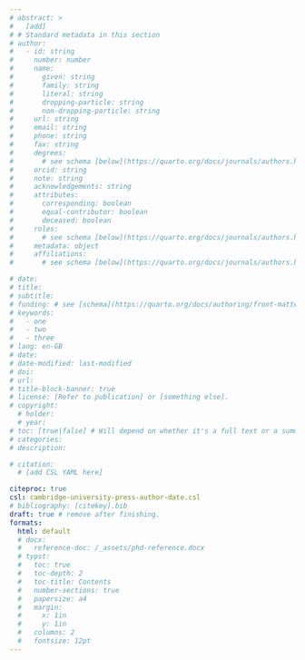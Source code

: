 ```yaml
---
# abstract: >
#   [add]
# # Standard metadata in this section
# author:
#   - id: string
#     number: number
#     name:
#       given: string
#       family: string
#       literal: string
#       dropping-particle: string
#       non-dropping-particle: string
#     url: string
#     email: string
#     phone: string
#     fax: string
#     degrees: 
#       # see schema [below](https://quarto.org/docs/journals/authors.html#degrees)
#     orcid: string
#     note: string
#     acknowledgements: string
#     attributes:
#       corresponding: boolean
#       equal-contributor: boolean
#       deceased: boolean
#     roles: 
#       # see schema [below](https://quarto.org/docs/journals/authors.html#roles)
#     metadata: object
#     affiliations: 
#       # see schema [below](https://quarto.org/docs/journals/authors.html#affiliations-schema)

# date: 
# title: 
# subtitle: 
# funding: # see [schema](https://quarto.org/docs/authoring/front-matter.html#funding)
# keywords:  
#   - one
#   - two
#   - three
# lang: en-GB
# date: 
# date-modified: last-modified
# doi: 
# url: 
# title-block-banner: true
# license: [Refer to publication] or [something else].
# copyright:
  # holder: 
  # year: 
# toc: [true|false] # Will depend on whether it's a full text or a summary.
# categories: 
# description: 

# citation:
  # [add CSL YAML here]

citeproc: true
csl: cambridge-university-press-author-date.csl
# bibliography: [citekey].bib
draft: true # remove after finishing.
formats:
  html: default
  # docx:
  #   reference-doc: /_assets/phd-reference.docx
  # typst: 
  #   toc: true
  #   toc-depth: 2
  #   toc-title: Contents
  #   number-sections: true
  #   papersize: a4
  #   margin: 
  #     x: 1in
  #     y: 1in
  #   columns: 2
  #   fontsize: 12pt
---
```


<!-- ## Summary -->

<!-- Brief description here [e.g. A briefing paper on prison labour in the US, available at <https://eprints.bbk.ac.uk/id/eprint/53813>.]-->

<!-- OR -->

<!-- ## Title here and text to follow -->